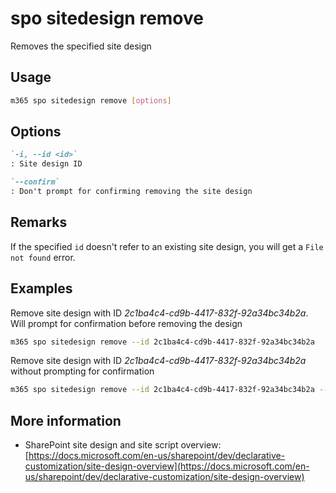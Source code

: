 
# spo sitedesign remove

Removes the specified site design

## Usage

```sh
m365 spo sitedesign remove [options]
```

## Options

```md defintion-list
`-i, --id <id>`
: Site design ID

`--confirm`
: Don't prompt for confirming removing the site design
```

<Global />

## Remarks

If the specified `id` doesn't refer to an existing site design, you will get a `File not found` error.

## Examples

Remove site design with ID _2c1ba4c4-cd9b-4417-832f-92a34bc34b2a_. Will prompt for confirmation before removing the design

```sh
m365 spo sitedesign remove --id 2c1ba4c4-cd9b-4417-832f-92a34bc34b2a
```

Remove site design with ID _2c1ba4c4-cd9b-4417-832f-92a34bc34b2a_ without prompting for confirmation

```sh
m365 spo sitedesign remove --id 2c1ba4c4-cd9b-4417-832f-92a34bc34b2a --confirm
```

## More information

- SharePoint site design and site script overview: [https://docs.microsoft.com/en-us/sharepoint/dev/declarative-customization/site-design-overview](https://docs.microsoft.com/en-us/sharepoint/dev/declarative-customization/site-design-overview)
